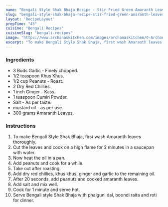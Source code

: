 ---
name: "Bengali Style Shak Bhaja Recipe - Stir Fried Green Amaranth Leaves (Recipe in Hindi)"
slug: "bengali-style-shak-bhaja-recipe-stir-fried-green-amaranth-leaves-recipe-in-hindi"
layout: 'RecipeLayout'
prepTime: "45"
cuisine: "Bengali Recipes"
cuisineSlug: "bengali-recipes"
image: "https://www.archanaskitchen.com/images/archanaskitchen/0-Archanas-Kitchen-Recipes/2016/sept-26/Bengali_Lal_Shaak_Bhaja_Stir_Fried_Red_Amaranth_Recipe-1.jpg"
excerpt: "To make Bengali Style Shak Bhaja, first wash Amaranth leaves thoroughly"
---

### Ingredients

-  3 Buds Garlic - Finely chopped.
-  1/2 teaspoon Khus Khus.
-  1/2 cup Peanuts - Roast.
-  2 Dry Red Chillies.
-  1 inch Ginger - Kass.
-  1 teaspoon Cumin Powder.
-  Salt - As per taste.
-  mustard oil - as per use.
- 300 grams Amaranth Leaves.

### Instructions

1. To make Bengali Style Shak Bhaja, first wash Amaranth leaves thoroughly.
1. Cut the leaves and cook on a high flame for 2 minutes in a saucepan with water.
1. Now heat the oil in a pan.
1. Add peanuts and cook for a while.
1. Take out after roasting.
1. Add dry red chillies, khus khus, ginger and garlic to the remaining oil.
1. After 20 seconds, add peanuts and cooked amaranth leaves.
1. Add salt and mix well.
1. Cook for 1 minute and serve hot.
1. Serve Bengali style Shak Bhaja with phalguni dal, boondi raita and roti for dinner.
